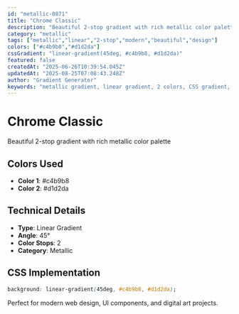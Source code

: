 ```yaml
---
id: "metallic-0871"
title: "Chrome Classic"
description: "Beautiful 2-stop gradient with rich metallic color palette"
category: "metallic"
tags: ["metallic","linear","2-stop","modern","beautiful","design"]
colors: ["#c4b9b8","#d1d2da"]
cssGradient: "linear-gradient(45deg, #c4b9b8, #d1d2da)"
featured: false
createdAt: "2025-06-26T10:39:54.045Z"
updatedAt: "2025-08-25T07:08:43.248Z"
author: "Gradient Generator"
keywords: "metallic gradient, linear gradient, 2 colors, CSS gradient, design, #c4b9b8, #d1d2da"
---
```


# Chrome Classic

Beautiful 2-stop gradient with rich metallic color palette

## Colors Used
- **Color 1**: #c4b9b8
- **Color 2**: #d1d2da

## Technical Details
- **Type**: Linear Gradient
- **Angle**: 45°
- **Color Stops**: 2
- **Category**: Metallic

## CSS Implementation
```css
background: linear-gradient(45deg, #c4b9b8, #d1d2da);
```

Perfect for modern web design, UI components, and digital art projects.
